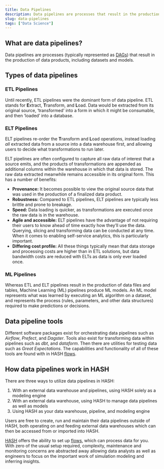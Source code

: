 ```yaml
---
title: Data Pipelines
description: Data pipelines are processes that result in the production of data products, including datasets and models.
slug: data-pipelines
tags: ["Data Science"]
---
```


## What are data pipelines?

Data pipelines are processes (typically represented as [DAGs](/glossary/dag)) that result in the production of data products, including datasets and models.

## Types of data pipelines

### ETL Pipelines

Until recently, ETL pipelines were the dominant form of data pipeline. ETL stands for **E**xtract, **T**ransform, and **L**oad. Data would be extracted from its original source, ‘transformed’ into a form in which it might be consumable, and then ‘loaded’ into a database.

### ELT Pipelines

ELT pipelines re-order the **T**ransform and **L**oad operations, instead loading _all_ extracted data from a source into a data warehouse first, and allowing users to decide what transformations to run later.

ELT pipelines are often configured to capture all raw data of interest that a source emits, and the products of transformations are appended as additional columns within the warehouse in which that data is stored. The raw data extracted meanwhile remains accessible in its original form. This has a number of benefits:

- **Provenance:** It becomes possible to view the original source data that was used in the production of a finalized data product.
- **Robustness:** Compared to ETL pipelines, ELT pipelines are typically less brittle and prone to breakage.
- **Speed:** Data loading is quicker, as transformations are executed once the raw data is in the warehouse.
- **Agile and accessible:** ELT pipelines have the advantage of not requiring their users to know ahead of time exactly how they’ll use the data. Querying, slicing and transforming data can be conducted at any time. When it comes to enabling self-service analytics, this is particularly important.
- **Differing cost profile:** All these things typically mean that data storage and processing costs are higher than in ETL solutions, but data bandwidth costs are reduced with ELTs as data is only ever loaded once.

### ML Pipelines

Whereas ETL and ELT pipelines result in the production of data files and tables, Machine Learning (ML) pipelines produce ML models. An ML model represents what was learned by executing an ML algorithm on a dataset, and represents the process (rules, parameters, and other data structures) required to make predictions or decisions.

## Data pipeline tools

Different software packages exist for orchestrating data pipelines such as _Airflow_, _Prefect_, and _Dagster_. Tools also exist for transforming data within pipelines such as _dbt_, and _dataform_. Then there are utilities for testing data such as _Great Expectations_. The capabilities and functionality of all of these tools are found with in HASH [flows](/guide/flows).

## How data pipelines work in HASH

There are three ways to utilize data pipelines in HASH:

1. With an external data warehouse and pipelines, using HASH solely as a modeling engine
1. With an external data warehouse, using HASH to manage data pipelines as well as models
1. Using HASH as your data warehouse, pipeline, and modeling engine

Users are free to create, run and maintain their data pipelines outside of HASH, both operating on and feeding external data warehouses which can then be accessed from or imported into HASH.

[HASH](/platform/hash) offers the ability to set up [flows](/guide/flows), which can process data for you. With zero of the usual setup required, complexity, maintenance and monitoring concerns are abstracted away allowing data analysts as well as engineers to focus on the important work of simulation modeling and inferring insights.
